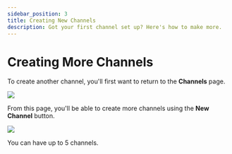 ```yaml
---
sidebar_position: 3
title: Creating New Channels
description: Got your first channel set up? Here's how to make more.
---
```


# Creating More Channels

To create another channel, you'll first want to return to the **Channels** page.

![](https://i.imgur.com/KB8nfF3.png)

From this page, you'll be able to create more channels using the **New Channel** button.

![](https://i.imgur.com/5ygxxOS.png)

You can have up to 5 channels.
